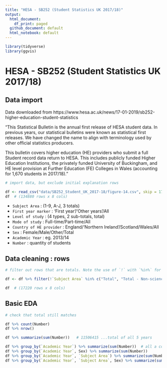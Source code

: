 ```yaml
---
title: "HESA - SB252 (Student Statistics UK 2017/18)"
output:
  html_document:
    df_print: paged
  github_document: default
  html_notebook: default
---
```


```r
library(tidyverse)
library(ggvis)
```

# HESA - SB252 (Student Statistics UK 2017/18)
## Data import

Data downloaded from https://www.hesa.ac.uk/news/17-01-2019/sb252-higher-education-student-statistics

"This Statistical Bulletin is the annual first release of HESA student data. In previous years, our statistical bulletins were known as statistical first releases. We have changed the name to align with terminology used by other official statistics producers.

This bulletin covers higher education (HE) providers who submit a full Student record data return to HESA. This includes publicly funded Higher Education Institutions, the privately funded University of Buckingham, and HE level provision at Further Education (FE) Colleges in Wales (accounting for 1,670 students in 2017/18)."


```r
# import data, but exclude initial explanation rows

df <- read_csv("data/SB252_Student_UK_2017-18/figure-14.csv", skip = 17, col_names = TRUE)
df  # (134880 rows x 8 cols)
```


* `Subject Area` <chr> : (1-9, A-J, 3 totals)
* `First year marker` <chr> : 'First year'/'Other years'/All
* `Level of study` <chr> : (4 types, 2 sub-totals, total)
* `Mode of study` <chr> : Full-time/Part-time/All
* `Country of HE provider` <chr> : England/'Northern Ireland'/Scotland/Wales/All
* `Sex` <chr> : Female/Male/Other/Total
* `Academic Year` <chr> : eg. 2013/14
* `Number` <int> : quantity of students


## Data cleaning : rows

```r
# filter out rows that are totals. Note the use of `!` with `%in%` for lists

df <- df %>% filter(!`Subject Area` %in% c("Total", "Total - Non-science subject areas", "Total - Science subject areas")) %>% filter(`First year marker` != "All") %>% filter(!`Level of study` %in% c("All", "All postgraduate", "All undergraduate")) %>% filter(`Mode of study` != "All") %>% filter(`Country of HE provider` != "All") %>% filter(Sex != "Total")

df  # (17220 rows x 8 cols)
```


## Basic EDA

```r
# check that total still matches

df %>% count(Number)
df %>% nrow()

df %>% summarize(sum(Number))   # 11506415 ...total of all 5 years

df %>% group_by(`Academic Year`) %>% summarize(sum(Number))  # all a couple of '00 low ?
df %>% group_by(`Academic Year`, Sex) %>% summarize(sum(Number))
df %>% group_by(`Academic Year`, `Subject Area`) %>% summarize(sum(Number))  # all +/- 5-30
df %>% group_by(`Academic Year`, `Subject Area`, Sex) %>% summarize(sum(Number))
```





